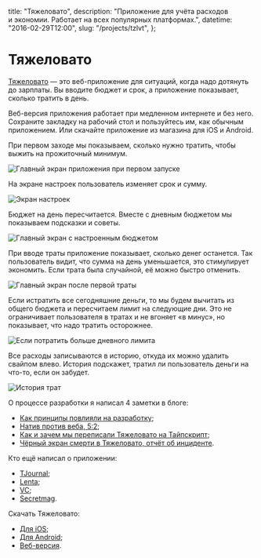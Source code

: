  title: "Тяжеловато",
  description: "Приложение для учёта расходов и экономии. Работает на всех популярных платформах.",
  datetime: "2016-02-29T12:00",
  slug: "/projects/tzlvt",
};

# Тяжеловато

[Тяжеловато](https://fuckgrechka.ru/tzlvt/) — это веб-приложение для ситуаций, когда надо дотянуть до зарплаты. Вы вводите бюджет и срок, а приложение показывает, сколько тратить в день.

Веб-версия приложения работает при медленном интернете и без него. Сохраните закладку на рабочий стол и пользуйтесь им, как обычным приложением. Или скачайте приложение из магазина для iOS и Android.

При первом заходе мы показываем, сколько нужно тратить, чтобы выжить на прожиточный минимум.

![Главный экран приложения при первом запуске](/img/projects/tzlvt/t1.jpg?limited)

На экране настроек пользователь изменяет срок и сумму.

![Экран настроек](/img/projects/tzlvt/t2.jpg?limited)

Бюджет на день пересчитается. Вместе с дневным бюджетом мы показываем подсказки и советы.

![Главный экран с настроенным бюджетом](/img/projects/tzlvt/t3.jpg?limited)

При вводе траты приложение показывает, сколько денег останется. Так пользователь видит, что сумма на день уменьшается, это стимулирует экономить. Если трата была случайной, её можно быстро отменить.

![Главный экран после первой траты](/img/projects/tzlvt/t4.jpg?limited)

Если истратить все сегодняшние деньги, то мы будем вычитать из общего бюджета и пересчитаем лимит на следующие дни. Это не ограничивает пользователя в тратах и не вгоняет «в минус», но показывает, что надо тратить осторожнее.

![Если потратить больше дневного лимита](/img/projects/tzlvt/t5.jpg?limited)

Все расходы записываются в историю, откуда их можно удалить свайпом влево. История подскажет, тратил ли пользователь деньги на что-то, если он забудет.

![История трат](/img/projects/tzlvt/t6.jpg?limited)

О процессе разработки я написал 4 заметки в блоге:

- [Как принципы повлияли на разработку](/blog/tyazhelovato-part-1);
- [Натив против веба, 5:2](/blog/tyazhelovato-part-2);
- [Как и зачем мы переписали Тяжеловато на Тайпскрипт](/blog/tzlvt-upgrade);
- [Чёрный экран смерти в Тяжеловато, отчёт об инциденте](/blog/tzlvt-upgrade-post-mortem).

Кто ещё написал о приложении:

- [TJournal](https://tjournal.ru/23937-moskovskii-dizainer-vipustil-prilozhenie-tyazhelovato-dlya-snizheniya-rashodov);
- [Lenta](https://lenta.ru/news/2016/02/29/tyazhelovato/);
- [VC](https://vc.ru/n/tyazhelovato-app);
- [Secretmag](https://secretmag.ru/news/2016/02/29/money).

Скачать Тяжеловато:

- [Для iOS](https://apps.apple.com/ru/app/tzlvt/id1093713971);
- [Для Android](https://play.google.com/store/apps/details?id=ru.bespoyasov.tzlvt&hl=ru);
- [Веб-версия](https://www.fuckgrechka.ru/tzlvt/app/).
